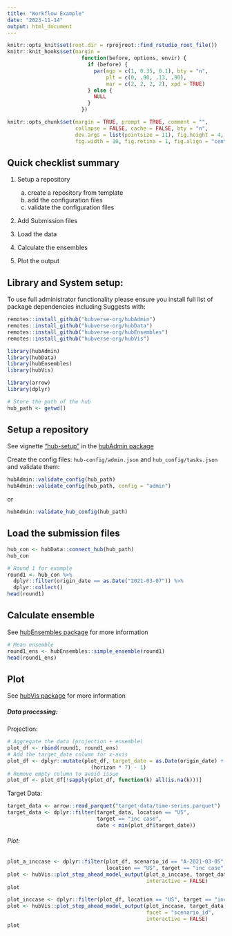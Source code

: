 ```yaml
---
title: "Workflow Example"
date: "2023-11-14"
output: html_document
---
```


```r
knitr::opts_knit$set(root.dir = rprojroot::find_rstudio_root_file())
knitr::knit_hooks$set(margin =
                        function(before, options, envir) {
                          if (before) {
                            par(mgp = c(1, 0.35, 0.1), bty = "n",
                                plt = c(0, .90, .13, .90),
                                mar = c(2, 2, 2, 2), xpd = TRUE)
                          } else {
                            NULL
                          }
                        })

knitr::opts_chunk$set(margin = TRUE, prompt = TRUE, comment = "",
                      collapse = FALSE, cache = FALSE, bty = "n",
                      dev.args = list(pointsize = 11), fig.height = 4,
                      fig.width = 10, fig.retina = 1, fig.align = "center")
```

## Quick checklist summary

1. Setup a repository

    a. create a repository from template
    b. add the configuration files
    c. validate the configuration files
  
  
2. Add Submission files 

3. Load the data

4. Calculate the ensembles

5. Plot the output

## Library and System setup:

To use full administrator functionality please ensure you install full list of
package dependencies including Suggests with:
```r
remotes::install_github("hubverse-org/hubAdmin")
remotes::install_github("hubverse-org/hubData")
remotes::install_github("hubverse-org/hubEnsembles")
remotes::install_github("hubverse-org/hubVis")
```

```r
library(hubAdmin)
library(hubData)
library(hubEnsembles)
library(hubVis)

library(arrow)
library(dplyr)
```

```r
# Store the path of the hub
hub_path <- getwd()
```

## Setup a repository

See vignette 
["hub-setup"](https://github.com/hubverse-org/hubAdmin/blob/main/vignettes/articles/hub-setup.Rmd) 
in the 
[hubAdmin package](https://hubverse-org.github.io/hubAdmin/index.html)

Create the config files: `hub-config/admin.json` and `hub_config/tasks.json` and validate them:

```r
hubAdmin::validate_config(hub_path)
hubAdmin::validate_config(hub_path, config = "admin")
```
  
or 

```r
hubAdmin::validate_hub_config(hub_path)
```
  
## Load the submission files

```r
hub_con <- hubData::connect_hub(hub_path)
hub_con

# Round 1 for example
round1 <- hub_con %>%
  dplyr::filter(origin_date == as.Date("2021-03-07")) %>%
  dplyr::collect()
head(round1)
```

## Calculate ensemble

See 
[hubEnsembles package](https://hubverse-org.github.io/hubEnsembles/index.html)
for more information


```r
# Mean ensemble
round1_ens <- hubEnsembles::simple_ensemble(round1)
head(round1_ens)
```


## Plot

See 
[hubVis package](https://hubverse-org.github.io/hubVis/index.html)
for more information

##### Data processing:

Projection:

```r
# Aggregate the data (projection + ensemble)
plot_df <- rbind(round1, round1_ens)
# Add the target_date column for x-axis
plot_df <- dplyr::mutate(plot_df, target_date = as.Date(origin_date) +
                           (horizon * 7) - 1)
# Remove empty column to avoid issue
plot_df <- plot_df[!sapply(plot_df, function(k) all(is.na(k)))]
```

Target Data:

```r
target_data <- arrow::read_parquet("target-data/time-series.parquet")
target_data <- dplyr::filter(target_data, location == "US",
                             target == "inc case",
                             date < min(plot_df$target_date))
```

###### Plot: 

```r
plot_a_inccase <- dplyr::filter(plot_df, scenario_id == "A-2021-03-05",
                                location == "US", target == "inc case")
plot <- hubVis::plot_step_ahead_model_output(plot_a_inccase, target_data,
                                             interactive = FALSE)
plot
```

```r
plot_inccase <- dplyr::filter(plot_df, location == "US", target == "inc case")
plot <- hubVis::plot_step_ahead_model_output(plot_inccase, target_data,
                                             facet = "scenario_id",
                                             interactive = FALSE)
plot
```

